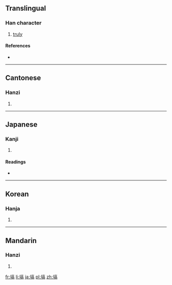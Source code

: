 ==Translingual==

===Han character===
{{Han char|rn=32|rad=土|as=10|sn=13|four=4012<sub>7</sub>|canj=土卜口月 (GYRB)|ids=⿰[[土]][[高]]}}

# [[truly]]

====References====
* {{Han ref|kx=0236.010|dkj=05341|dj=0473.150|hdz=10473.150|uh=5859|ud=22617|bh=DCEC|bd=56556}}

----

==Cantonese==

===Hanzi===
{{yue-hanzi|jyut=|y=kok3}}

# {{defn|lang=yue|sort=土10}}

----

==Japanese==

===Kanji===
{{ja-kanji|grade=|rs=土10}}

# {{defn|lang=ja|sort=土10}}

====Readings====
* {{ja-readings|on=[[かく]] (kaku), [[こう]] (kō)|kun=[[かたい]] (katai), [[はなわ]] (hanawa)}}

----

==Korean==

===Hanja===
{{ko-hanja|hangeul=고|rv=go|mr=ko}}

# {{defn|lang=ko|sort=土10}}

----

==Mandarin==

===Hanzi===
{{cmn-hanzi|pin=[[què]] ([[que4]])|wg=ch'üeh<sup>4</sup>}}

# {{defn|lang=cmn|sort=土10}}

[[fr:塙]]
[[li:塙]]
[[ja:塙]]
[[pl:塙]]
[[zh:塙]]